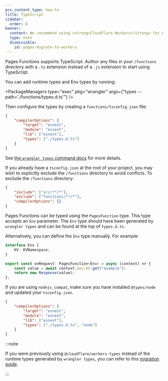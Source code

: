 ```yaml
---
pcx_content_type: how-to
title: TypeScript
sidebar:
  order: 8
banner:
  content: We recommend using <strong>Cloudflare Workers</strong> for new projects. For existing Pages projects, see our <a href="/workers/static-assets/migrate-from-pages/">migration guide</a> and <a href="/workers/static-assets/migrate-from-pages/#compatibility-matrix">compatibility matrix</a>.
  type: note
  dismissible:
    id: pages-migrate-to-workers
---
```



Pages Functions supports TypeScript. Author any files in your `/functions` directory with a `.ts` extension instead of a `.js` extension to start using TypeScript.

You can add runtime types and Env types by running:

<PackageManagers
	type="exec"
	pkg="wrangler"
	args={"types --path='./functions/types.d.ts'"}
/>

Then configure the types by creating a `functions/tsconfig.json` file:

```json
{
	"compilerOptions": {
		"target": "esnext",
		"module": "esnext",
		"lib": ["esnext"],
		"types": ["./types.d.ts"]
	}
}
```

See [the `wrangler types` command docs](/workers/wrangler/commands/#types) for more details.

If you already have a `tsconfig.json` at the root of your project, you may wish to explicitly exclude the `/functions` directory to avoid conflicts. To exclude the `/functions` directory:

```json
{
	"include": ["src/**/*"],
	"exclude": ["functions/**/*"],
	"compilerOptions": {}
}
```

Pages Functions can be typed using the `PagesFunction` type. This type accepts an `Env` parameter. The `Env` type should have been generated by `wrangler types` and can be found at the top of `types.d.ts`.

Alternatively, you can define the `Env` type manually. For example:

```ts
interface Env {
	KV: KVNamespace;
}

export const onRequest: PagesFunction<Env> = async (context) => {
	const value = await context.env.KV.get("example");
	return new Response(value);
};
```

If you are using `nodejs_compat`, make sure you have installed `@types/node` and updated your `tsconfig.json`.

```json
{
	"compilerOptions": {
		"target": "esnext",
		"module": "esnext",
		"lib": ["esnext"],
		"types": ["./types.d.ts", "node"]
	}
}
```

:::note

If you were previously using `@cloudflare/workers-types` instead of the runtime types generated by `wrangler types`, you can refer to this [migration guide](/workers/languages/typescript/#migrating).

:::
